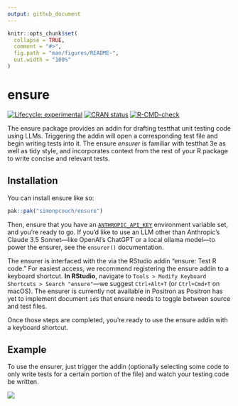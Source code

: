 ```yaml
---
output: github_document
---
```


<!-- README.md is generated from README.Rmd. Please edit that file -->

```r
knitr::opts_chunk$set(
  collapse = TRUE,
  comment = "#>",
  fig.path = "man/figures/README-",
  out.width = "100%"
)
```

# ensure

<!-- badges: start -->
[![Lifecycle: experimental](https://img.shields.io/badge/lifecycle-experimental-orange.svg)](https://lifecycle.r-lib.org/articles/stages.html#experimental)
[![CRAN status](https://www.r-pkg.org/badges/version/ensure)](https://CRAN.R-project.org/package=ensure)
[![R-CMD-check](https://github.com/simonpcouch/ensure/actions/workflows/R-CMD-check.yaml/badge.svg)](https://github.com/simonpcouch/ensure/actions/workflows/R-CMD-check.yaml)
<!-- badges: end -->

The ensure package provides an addin for drafting testthat unit testing code using LLMs. Triggering the addin will open a corresponding test file and begin writing tests into it. The ensure _ensurer_ is familiar with testthat 3e as well as tidy style, and incorporates context from the rest of your R package to write concise and relevant tests.

## Installation

You can install ensure like so:

``` r
pak::pak("simonpcouch/ensure")
```

Then, ensure that you have an [`ANTHROPIC_API_KEY`](https://console.anthropic.com/) environment variable set, and you're ready to go. If you'd like to use an LLM other than Anthropic's Claude 3.5 Sonnet—like OpenAI's ChatGPT or a local ollama model—to power the ensurer, see the `ensurer()` documentation.

The ensurer is interfaced with the via the RStudio addin "ensure: Test R code." For easiest access, we recommend registering the ensure addin to a keyboard shortcut. **In RStudio**, navigate to `Tools > Modify Keyboard Shortcuts > Search "ensure"`—we suggest `Ctrl+Alt+T` (or `Ctrl+Cmd+T` on macOS). The ensurer is currently not available in Positron as Positron has yet to implement document `id`s that ensure needs to toggle between source and test files.

Once those steps are completed, you're ready to use the ensure addin with a keyboard shortcut.

## Example

To use the ensurer, just trigger the addin (optionally selecting some code to only write tests for a certain portion of the file) and watch your testing code be written.

![](https://raw.githubusercontent.com/simonpcouch/ensure/refs/heads/main/inst/figs/ensure.gif)
